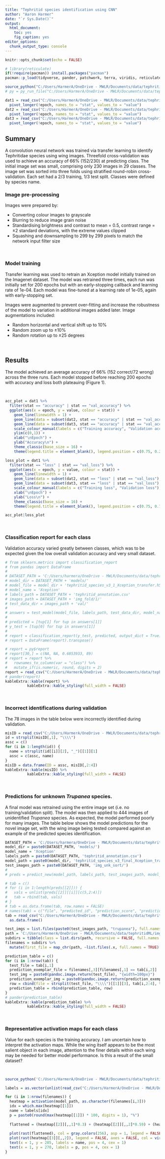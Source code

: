 ```yaml
---
title: "Tephritid species identification using CNN"
author: "Aaron Harmer"
date: "`r Sys.Date()`"
output: 
  html_document: 
    toc: yes
    fig_caption: yes
editor_options: 
  chunk_output_type: console
---
```


```r
knitr::opts_chunk$set(echo = FALSE)
```

```r
# library(reticulate)
if(!require(pacman)) install.packages("pacman")
pacman::p_load(tidyverse, pander, patchwork, terra, viridis, reticulate)

source_python("C:/Users/HarmerA/OneDrive - MWLR/Documents/data/tephritidML/python/train_test_functions.py")
# py = py_run_file("C:/Users/HarmerA/OneDrive - MWLR/Documents/data/tephritidML/python/exp/act_maps2.py")

dat1 = read_csv("C:/Users/HarmerA/OneDrive - MWLR/Documents/data/tephritidML/logs/tephritid_species_v3_1_Xception_200_epoch_transfer_earlyStop_log.csv") %>% 
  pivot_longer(!epoch, names_to = "stat", values_to = "value")
dat2 = read_csv("C:/Users/HarmerA/OneDrive - MWLR/Documents/data/tephritidML/logs/tephritid_species_v3_2_Xception_200_epoch_transfer_earlyStop_log.csv") %>% 
  pivot_longer(!epoch, names_to = "stat", values_to = "value")
dat3 = read_csv("C:/Users/HarmerA/OneDrive - MWLR/Documents/data/tephritidML/logs/tephritid_species_v3_3_Xception_200_epoch_transfer_earlyStop_log.csv") %>% 
  pivot_longer(!epoch, names_to = "stat", values_to = "value")
```

## Summary
A convolution neural network was trained via transfer learning to identify Tephritidae species using wing images. Threefold cross-validation was used to achieve an accuracy of 66% (152/230) at predicting class. The initial image set was small, comprising only 230 images in 29 classes. The image set was sorted into three folds using stratified round-robin cross-validation. Each set had a 2/3 training, 1/3 test split. Classes were defined by species name.

### Image pre-processing
Images were prepared by:

* Converting colour images to grayscale
* Blurring to reduce image grain noise
* Standardising brightness and contrast to mean = 0.5, contrast range = ±2 standard deviations, with the extreme values clipped
* Squashing and downsampling to 299 by 299 pixels to match the network input filter size

<br>

### Model training
Transfer learning was used to retrain an Xception model initially trained on the Imagenet dataset. The model was retrained three times, each run was initially set for 200 epochs but with an early-stopping callback and learning rate of 1e-04. Each model was fine-tuned at a learning rate of 1e-05, again with early-stopping set.

Images were augmented to prevent over-fitting and increase the robustness of the model to variation in additional images added later. Image augmentations included:

* Random horizontal and vertical shift up to 10%
* Random zoom up to ±10%
* Random rotation up to ±25 degrees

<br>

## Results

The model achieved an average accuracy of 66% (152 correct/72 wrong) across the three runs. Each model stopped before reaching 200 epochs with accuracy and loss both plateauing (Figure 1).

<br>

```r
acc_plot = dat1 %>% 
  filter(stat == "accuracy" | stat == "val_accuracy") %>% 
  ggplot(aes(x = epoch, y = value, colour = stat)) +
    geom_line(linewidth = 1) +
    geom_line(data = subset(dat2, stat == "accuracy" | stat == "val_accuracy"), aes(x = epoch, y = value, colour = stat), linewidth = 1) +
    geom_line(data = subset(dat3, stat == "accuracy" | stat == "val_accuracy"), aes(x = epoch, y = value, colour = stat), linewidth = 1) +
    scale_colour_manual(labels = c("Training accuracy", "Validation accuracy"), values = c("#70ad47", "#4472c4")) +
    ylim(c(0,1)) +
    xlab("\nEpoch") +
    ylab("Accuracy\n") +
    theme_classic(base_size = 16) +
    theme(legend.title = element_blank(), legend.position = c(0.75, 0.25))

loss_plot = dat1 %>% 
  filter(stat == "loss" | stat == "val_loss") %>% 
  ggplot(aes(x = epoch, y = value, colour = stat)) +
    geom_line(linewidth = 1) +
    geom_line(data = subset(dat2, stat == "loss" | stat == "val_loss"), aes(x = epoch, y = value, colour = stat), linewidth = 1) +
    geom_line(data = subset(dat3, stat == "loss" | stat == "val_loss"), aes(x = epoch, y = value, colour = stat), linewidth = 1) +
    scale_colour_manual(labels = c("Training loss", "Validation loss"), values = c("#70ad47", "#4472c4")) +
    xlab("\nEpoch") +
    ylab("Loss\n") +
    theme_classic(base_size = 16) +
    theme(legend.title = element_blank(), legend.position = c(0.75, 0.75))

acc_plot|loss_plot
```

<br>

### Classification report for each class
Validation accuracy varied greatly between classes, which was to be expected given the low overall validation accuracy and very small dataset.
``` python
# from sklearn.metrics import classification_report
# from pandas import DataFrame
# 
# DATASET_PATH = 'C:/Users/harmera/OneDrive - MWLR/Documents/data/tephritidML/'
# model_dir = DATASET_PATH + 'models/'
# model_file = model_dir + 'tephritid_species_v3_1_Xception_transfer.h5'
# model_name = 'Xception'
# labels_path = DATASET_PATH + 'tephritid_annotation.csv'
# images_path = DATASET_PATH + 'img_fold/1/'
# test_data_dir = images_path + 'val/'
# 
# answers = test_model(model_file, labels_path, test_data_dir, model_name)
# 
# predicted = [tup[1] for tup in answers[1]]
# y_test = [tup[0] for tup in answers[1]]
# 
# report = classification_report(y_test, predicted, output_dict = True)
# report = DataFrame(report).transpose()
```

``` r
# report = py$report
# report[30,] = c(NA, NA, 0.6853933, 89)
# report = report %>% 
#   rownames_to_column(var = "class") %>% 
#   mutate_if(is.numeric, round, digits = 2)
report = read_csv("C:/Users/HarmerA/OneDrive - MWLR/Documents/data/tephritidML/R/report.csv")
# pander(report)
kableExtra::kable(report) %>% 
          kableExtra::kable_styling(full_width = FALSE)
```

<br>

### Incorrect identifications during validation
The 78 images in the table below were incorrectly identified during validation.
``` r
misID = read_csv("C:/Users/HarmerA/OneDrive - MWLR/Documents/data/tephritidML/R/wrong_predictions.csv") %>% as.data.frame()
id = strsplit(misID[,1], "\\\\")
assc = c()
for (i in 1:length(id)) {
  name = strsplit(id[[i]][2], "_")[[1]][1]
  assc = c(assc, name)
}
misID = data.frame(ID = assc, misID[,2:4])
kableExtra::kable(misID) %>% 
          kableExtra::kable_styling(full_width = FALSE)
```

<br>

### Predictions for unknown *Trupanea* species.
A final model was retrained using the entire image set (i.e. no training/validation split). The model was then applied to 444 images of unidentified *Trupanea* species. As expected, the model performed poorly for many images. The table below shows the model predictions for the novel image set, with the wing image being tested compared against an example of the predicted species identification.
``` r
DATASET_PATH = 'C:/Users/harmera/OneDrive - MWLR/Documents/data/tephritidML/'
model_dir = paste0(DATASET_PATH, 'models/')
model_name = 'Xception'
labels_path = paste0(DATASET_PATH, 'tephritid_annotation.csv')
model_path = paste0(model_dir, 'tephritid_species_v3_final_Xception_transfer.h5')
test_images_path = paste0(DATASET_PATH, 'img_unk_sort/')
# 
# preds = predict_new(model_path, labels_path, test_images_path, model_name)

# tab = c()
# for (i in 1:length(preds[[2]])) {
#   vals = unlist(preds[[2]][[i]][c(5,2:4)])
#   tab = rbind(tab, vals)
# }
# tab = as.data.frame(tab, row.names = FALSE)
# names(tab) = c("file", "predicted_id", "prediction_score", "prediction_margin")
tab = read_csv("C:/Users/HarmerA/OneDrive - MWLR/Documents/data/tephritidML/R/predictions.csv") %>% 
  as.data.frame()

test_imgs = list.files(paste0(test_images_path, "trupanea"), full.names = TRUE)
path = 'C:/Users/HarmerA/OneDrive - MWLR/Documents/data/tephritidML/img_sort'
subdirs = tibble(class = list.dirs(path, recursive = FALSE, full.names = FALSE), path = list.dirs(path, recursive = FALSE))
filenames = subdirs %>% 
  mutate(first_file = map_chr(path, ~list.files(.x, full.names = TRUE)[1]))
```

``` r
prediction_table = c()
for (i in 1:nrow(tab)) {
  test_file = tab[i,1]
  prediction_exemplar_file = filenames[,3][filenames[,1] == tab[i,2]]
  test_img = paste0(pandoc.image.return(test_file), "{width=100px}")
  prediction_exemplar_img = paste0(pandoc.image.return(prediction_exemplar_file), "{width=100px}")
  row = cbind(file = strsplit(test_file, "\\\\")[[1]][3], tab[i,2:4], test_img, prediction_exemplar_img)
  prediction_table = rbind(prediction_table, row)
}
# pander(prediction_table)
kableExtra::kable(prediction_table) %>% 
          kableExtra::kable_styling(full_width = FALSE)
```

<br>

### Representative activation maps for each class
Value for each species is the training accuracy. I am uncertain how to interpret the activation maps. While the wing itself appears to be the most salient object in each image, attention to the finer details within each wing may be needed for better model performance. Is this a result of the small dataset?

<br>

``` r
source_python('C:/Users/HarmerA/OneDrive - MWLR/Documents/data/tephritidML/python/exp/act_maps.py')

labels = as.vector(unlist(read_csv("C:/Users/HarmerA/OneDrive - MWLR/Documents/data/tephritidML/tephritid_annotation.csv", col_names = FALSE)))

for (i in 1:nrow(filenames)) {
  heatmap = activation(model_path, as.character(filenames[i,3]))
  idx = which.max(heatmap[[1]])
  name = labels[idx]
  p = paste0(round(max(heatmap[[1]]) * 100, digits = 1), "%")
  
  flattened = (heatmap[[2]][,,1]*0.3) + (heatmap[[2]][,,2]*0.59) + (heatmap[[2]][,,3]*0.11)
  
  plot(rast(flattened), col = gray.colors(256), asp = 1, legend = FALSE, axes = FALSE)
  plot(rast(heatmap[[3]][,,2]), legend = FALSE, axes = FALSE, col = viridis(256), alpha = 0.4, add = TRUE)
  text(x = 1, y = 285, labels = name, pos = 4, cex = 1)
  text(x = 1, y = 270, labels = p, pos = 4, cex = 1)
}
```
